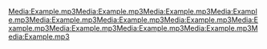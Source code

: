 [[Media:Example.mp3]][[Media:Example.mp3]][[Media:Example.mp3]][[Media:Example.mp3]][[Media:Example.mp3]][[Media:Example.mp3]][[Media:Example.mp3]][[Media:Example.mp3]][[Media:Example.mp3]][[Media:Example.mp3]][[Media:Example.mp3]][[Media:Example.mp3]]